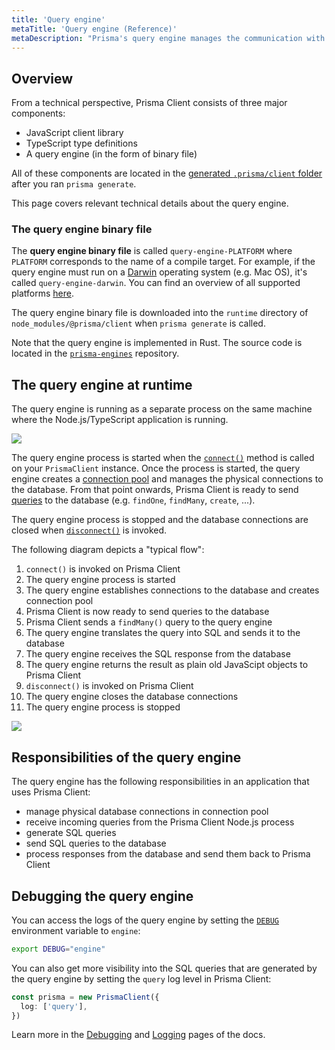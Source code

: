 ```yaml
---
title: 'Query engine'
metaTitle: 'Query engine (Reference)'
metaDescription: "Prisma's query engine manages the communication with the database when using Prisma Client. Learn how it works on this page."
---
```


## Overview

From a technical perspective, Prisma Client consists of three major components:

- JavaScript client library
- TypeScript type definitions
- A query engine (in the form of binary file)

All of these components are located in the [generated `.prisma/client` folder](generating-prisma-client#the-prisma-client-npm-module) after you ran `prisma generate`.

This page covers relevant technical details about the query engine.

### The query engine binary file

The **query engine binary file** is called `query-engine-PLATFORM` where `PLATFORM` corresponds to the name of a compile target. For example, if the query engine must run on a [Darwin](<https://en.wikipedia.org/wiki/Darwin_(operating_system)>) operating system (e.g. Mac OS), it's called `query-engine-darwin`. You can find an overview of all supported platforms [here](../prisma-schema/generators##supported-operating-systems).

The query engine binary file is downloaded into the `runtime` directory of `node_modules/@prisma/client` when `prisma generate` is called.

Note that the query engine is implemented in Rust. The source code is located in the [`prisma-engines`](https://github.com/prisma/prisma-engines/) repository.

## The query engine at runtime

The query engine is running as a separate process on the same machine where the Node.js/TypeScript application is running.

![](https://i.imgur.com/1YmOJpx.png)

The query engine process is started when the [`connect()`](connection-management) method is called on your `PrismaClient` instance. Once the process is started, the query engine creates a [connection pool](connection-management#connection-pool) and manages the physical connections to the database. From that point onwards, Prisma Client is ready to send [queries](crud) to the database (e.g. `findOne`, `findMany`, `create`, ...).

The query engine process is stopped and the database connections are closed when [`disconnect()`](connection-management) is invoked.

The following diagram depicts a "typical flow":

1. `connect()` is invoked on Prisma Client
1. The query engine process is started
1. The query engine establishes connections to the database and creates connection pool
1. Prisma Client is now ready to send queries to the database
1. Prisma Client sends a `findMany()` query to the query engine
1. The query engine translates the query into SQL and sends it to the database
1. The query engine receives the SQL response from the database
1. The query engine returns the result as plain old JavaScipt objects to Prisma Client
1. `disconnect()` is invoked on Prisma Client
1. The query engine closes the database connections
1. The query engine process is stopped

![](https://i.imgur.com/Nwwx5Cv.png)

## Responsibilities of the query engine

The query engine has the following responsibilities in an application that uses Prisma Client:

- manage physical database connections in connection pool
- receive incoming queries from the Prisma Client Node.js process
- generate SQL queries
- send SQL queries to the database
- process responses from the database and send them back to Prisma Client

## Debugging the query engine

You can access the logs of the query engine by setting the [`DEBUG`](debugging) environment variable to `engine`:

```bash
export DEBUG="engine"
```

You can also get more visibility into the SQL queries that are generated by the query engine by setting the `query` log level in Prisma Client:

```ts
const prisma = new PrismaClient({
  log: ['query'],
})
```

Learn more in the [Debugging](debugging) and [Logging](logging) pages of the docs.
